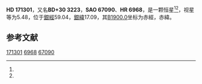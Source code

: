 {{Starbox begin
| name = HD 171301
}}
{{Starbox observe
| epoch = [[J2000.0|J2000.0]]
| constell = {{星座名待查}}<ref name=SIMBAD>{{cite web
 | url=http://simbad.u-strasbg.fr/simbad/sim-id?Ident=HR+6968
 | title =Pulsating variable Star
 | publisher=Centre de Données astronomiques de Strasbourg
 | work=SIMBAD
 | accessdate=2012-07-13}}</ref><ref name=DATA>{{cite web
 | url=http://vizier.u-strasbg.fr/viz-bin/VizieR-5?-out.add=.&-source=5050&-corr=PK=HR&-out.max=9999&HR=6968
 | title=VizieR Detailed Page
 | accessdate=2012-07-13
 | archive-date=2016-03-05
 | archive-url=https://web.archive.org/web/20160305002039/http://vizier.u-strasbg.fr/viz-bin/VizieR-5?-out.add=.&-source=5050&-corr=PK=HR&-out.max=9999&HR=6968
 | dead-url=no
 }}</ref>
| 星官 = 
| ra = {{RA|18|32|49.9}}<ref name=SIMBAD /><ref name=DATA />
| dec = {{DEC|+30|33|15}}<ref name=SIMBAD /><ref name=DATA />
| appmag_v = 5.48<ref name=SIMBAD /><ref name=DATA />
}}
{{Starbox character
| class = B8IV<ref name=SIMBAD /><ref name=DATA />
| b-v = -0.1<ref name=SIMBAD /><ref name=DATA />
| u-b = -0.34<ref name=SIMBAD /><ref name=DATA />
| r-i = <ref name=SIMBAD /><ref name=DATA />
| variable = 
}}
{{Starbox astrometry
| radial_v = -0.34
| prop_mo_ra = -10
| parallax = 0.009
| p_error = 
}}
{{Starbox catalog
| names =BD+30 3223，[[SAO星表|SAO]] 67090，[[HD星表|HD]] 171301，[[HR星表|HR]] 6968}}
{{Starbox reference |Simbad=HR+6968}}
{{Starbox end}}

'''HD 171301'''，又名'''BD+30 3223'''，'''SAO 67090'''、'''HR 6968'''，是一颗恒星<ref name=SIMBAD /><ref name=DATA />，视星等为5.48，位于[[銀道座標系|銀經]]59.04，[[銀道座標系|銀緯]]17.09，其[[B1900.0|B1900.0]]坐标为赤經{{RA|18|29|0.5}}，赤緯{{DEC|+30|17.09|44}}。

== 参考文献 ==
{{reflist}}

{{star-stub}}

[[Category:HD和HDE天體|171301]]
[[Category:HR天體|6968]]
[[Category:SAO天體|67090]]